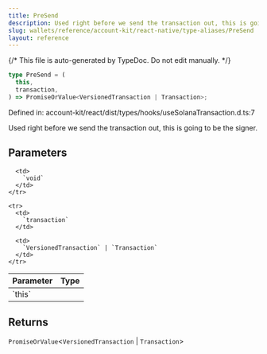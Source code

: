 ```yaml
---
title: PreSend
description: Used right before we send the transaction out, this is going to be the signer.
slug: wallets/reference/account-kit/react-native/type-aliases/PreSend
layout: reference
---
```


{/* This file is auto-generated by TypeDoc. Do not edit manually. */}

```ts
type PreSend = (
  this,
  transaction,
) => PromiseOrValue<VersionedTransaction | Transaction>;
```

Defined in: account-kit/react/dist/types/hooks/useSolanaTransaction.d.ts:7

Used right before we send the transaction out, this is going to be the signer.

## Parameters

<table>
  <thead>
    <tr>
      <th align="left">Parameter</th>
      <th align="left">Type</th>
    </tr>
  </thead>

  <tbody>
    <tr>
      <td>
        `this`
      </td>

      <td>
        `void`
      </td>
    </tr>

    <tr>
      <td>
        `transaction`
      </td>

      <td>
        `VersionedTransaction` | `Transaction`
      </td>
    </tr>

  </tbody>
</table>

## Returns

`PromiseOrValue`\<`VersionedTransaction` | `Transaction`>
